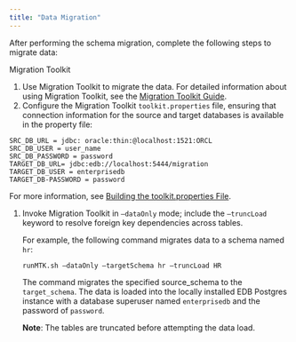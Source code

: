 ```yaml
---
title: "Data Migration"
---
```


<div id="mp_data_migration" class="registered_link"></div>


After performing the schema migration, complete the following steps to migrate data:

<div class="index">

Migration Toolkit

</div>

1.  Use Migration Toolkit to migrate the data. For detailed information about using Migration Toolkit, see the [Migration Toolkit Guide](https://www.enterprisedb.com/edb-docs/p/edb-postgres-migration-toolkit).
2.  Configure the Migration Toolkit `toolkit.properties` file, ensuring that connection information for the source and target databases is available in the property file:

``` text
SRC_DB_URL = jdbc: oracle:thin:@localhost:1521:ORCL
SRC_DB_USER = user_name
SRC_DB_PASSWORD = password
TARGET_DB_URL= jdbc:edb://localhost:5444/migration
TARGET_DB_USER = enterprisedb
TARGET_DB-PASSWORD = password
```

For more information, see [Building the toolkit.properties File](https://www.enterprisedb.com/edb-docs/d/edb-postgres-migration-toolkit/user-guides/user-guide/53.0.1/building_toolkit.properties_file.html).

1.  Invoke Migration Toolkit in `–dataOnly` mode; include the `–truncLoad` keyword to resolve foreign key dependencies across tables.

    For example, the following command migrates data to a schema named `hr`:

    `runMTK.sh –dataOnly –targetSchema hr –truncLoad HR`

    The command migrates the specified source\_schema to the `target_schema`. The data is loaded into the locally installed EDB Postgres instance with a database superuser named `enterprisedb` and the password of `password`.

    **Note**: The tables are truncated before attempting the data load.
